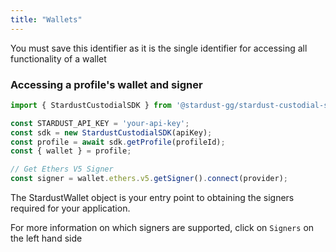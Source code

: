 ```yaml
---
title: "Wallets"
---
```


<Warning>You must save this identifier as it is the single identifier for accessing all functionality of a wallet</Warning>

### Accessing a profile's wallet and signer
```TypeScript profileWallet.ts
import { StardustCustodialSDK } from '@stardust-gg/stardust-custodial-sdk';

const STARDUST_API_KEY = 'your-api-key';
const sdk = new StardustCustodialSDK(apiKey);
const profile = await sdk.getProfile(profileId);
const { wallet } = profile;

// Get Ethers V5 Signer
const signer = wallet.ethers.v5.getSigner().connect(provider);
```

<Note>The StardustWallet object is your entry point to obtaining the signers required for your application.</Note>

For more information on which signers are supported, click on `Signers` on the left hand side
